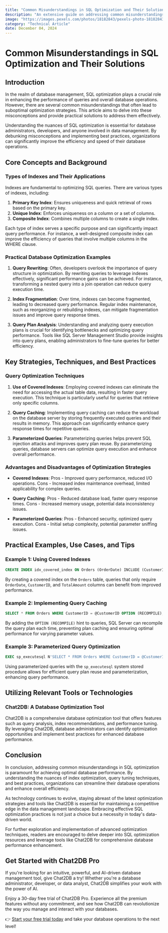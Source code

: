 ```yaml
---
title: "Common Misunderstandings in SQL Optimization and Their Solutions"
description: "An extensive guide on addressing common misunderstandings in SQL optimization and providing effective solutions for database performance improvement."
image: "https://images.pexels.com/photos/18182843/pexels-photo-18182843.jpeg?auto=compress&cs=tinysrgb&dpr=1&w=500"
category: "Technical Article"
date: December 04, 2024
---
```


# Common Misunderstandings in SQL Optimization and Their Solutions

## Introduction

In the realm of database management, SQL optimization plays a crucial role in enhancing the performance of queries and overall database operations. However, there are several common misunderstandings that often lead to suboptimal optimization strategies. This article aims to delve into these misconceptions and provide practical solutions to address them effectively.

Understanding the nuances of SQL optimization is essential for database administrators, developers, and anyone involved in data management. By debunking misconceptions and implementing best practices, organizations can significantly improve the efficiency and speed of their database operations.

## Core Concepts and Background

### Types of Indexes and Their Applications

Indexes are fundamental to optimizing SQL queries. There are various types of indexes, including:

1. **Primary Key Index**: Ensures uniqueness and quick retrieval of rows based on the primary key.
2. **Unique Index**: Enforces uniqueness on a column or a set of columns.
3. **Composite Index**: Combines multiple columns to create a single index.

Each type of index serves a specific purpose and can significantly impact query performance. For instance, a well-designed composite index can improve the efficiency of queries that involve multiple columns in the WHERE clause.

### Practical Database Optimization Examples

1. **Query Rewriting**: Often, developers overlook the importance of query structure in optimization. By rewriting queries to leverage indexes effectively, significant performance gains can be achieved. For instance, transforming a nested query into a join operation can reduce query execution time.

2. **Index Fragmentation**: Over time, indexes can become fragmented, leading to decreased query performance. Regular index maintenance, such as reorganizing or rebuilding indexes, can mitigate fragmentation issues and improve query response times.

3. **Query Plan Analysis**: Understanding and analyzing query execution plans is crucial for identifying bottlenecks and optimizing query performance. Tools like SQL Server Management Studio provide insights into query plans, enabling administrators to fine-tune queries for better efficiency.

## Key Strategies, Techniques, and Best Practices

### Query Optimization Techniques

1. **Use of Covered Indexes**: Employing covered indexes can eliminate the need for accessing the actual table data, resulting in faster query execution. This technique is particularly useful for queries that retrieve only specific columns.

2. **Query Caching**: Implementing query caching can reduce the workload on the database server by storing frequently executed queries and their results in memory. This approach can significantly enhance query response times for repetitive queries.

3. **Parameterized Queries**: Parameterizing queries helps prevent SQL injection attacks and improves query plan reuse. By parameterizing queries, database servers can optimize query execution and enhance overall performance.

### Advantages and Disadvantages of Optimization Strategies

- **Covered Indexes**: Pros - Improved query performance, reduced I/O operations. Cons - Increased index maintenance overhead, limited applicability for complex queries.

- **Query Caching**: Pros - Reduced database load, faster query response times. Cons - Increased memory usage, potential data inconsistency issues.

- **Parameterized Queries**: Pros - Enhanced security, optimized query execution. Cons - Initial setup complexity, potential parameter sniffing issues.

## Practical Examples, Use Cases, and Tips

### Example 1: Using Covered Indexes

```sql
CREATE INDEX idx_covered_index ON Orders (OrderDate) INCLUDE (CustomerID, TotalAmount);
```

By creating a covered index on the `Orders` table, queries that only require `OrderDate`, `CustomerID`, and `TotalAmount` columns can benefit from improved performance.

### Example 2: Implementing Query Caching

```sql
SELECT * FROM Orders WHERE CustomerID = @CustomerID OPTION (RECOMPILE);
```

By adding the `OPTION (RECOMPILE)` hint to queries, SQL Server can recompile the query plan each time, preventing plan caching and ensuring optimal performance for varying parameter values.

### Example 3: Parameterized Query Optimization

```sql
EXEC sp_executesql N'SELECT * FROM Orders WHERE CustomerID = @CustomerID', N'@CustomerID int', @CustomerID = 123;
```

Using parameterized queries with the `sp_executesql` system stored procedure allows for efficient query plan reuse and parameterization, enhancing query performance.

## Utilizing Relevant Tools or Technologies

### Chat2DB: A Database Optimization Tool

Chat2DB is a comprehensive database optimization tool that offers features such as query analysis, index recommendations, and performance tuning. By leveraging Chat2DB, database administrators can identify optimization opportunities and implement best practices for enhanced database performance.

## Conclusion

In conclusion, addressing common misunderstandings in SQL optimization is paramount for achieving optimal database performance. By understanding the nuances of index optimization, query tuning techniques, and best practices, organizations can streamline their database operations and enhance overall efficiency.

As technology continues to evolve, staying abreast of the latest optimization strategies and tools like Chat2DB is essential for maintaining a competitive edge in the data management landscape. Embracing effective SQL optimization practices is not just a choice but a necessity in today's data-driven world.

For further exploration and implementation of advanced optimization techniques, readers are encouraged to delve deeper into SQL optimization resources and leverage tools like Chat2DB for comprehensive database performance enhancement.


## Get Started with Chat2DB Pro

If you're looking for an intuitive, powerful, and AI-driven database management tool, give Chat2DB a try! Whether you're a database administrator, developer, or data analyst, Chat2DB simplifies your work with the power of AI.

Enjoy a 30-day free trial of Chat2DB Pro. Experience all the premium features without any commitment, and see how Chat2DB can revolutionize the way you manage and interact with your databases.

👉 [Start your free trial today](https://chat2db.ai/pricing) and take your database operations to the next level!
